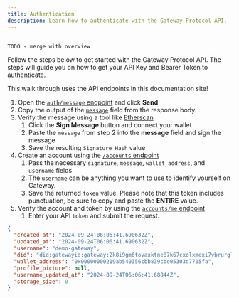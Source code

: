 ```yaml
---
title: Authentication
description: Learn how to authenticate with the Gateway Protocol API.
---
```


```

TODO - merge with overview

```

Follow the steps below to get started with the Gateway Protocol API. The steps will guide you on how to get your API Key and Bearer Token to authenticate.

<Tip>This walk through uses the API endpoints in this documentation site!</Tip>

1. Open the [`auth/message` endpoint](/developer-guide/api-reference/auth/generate-sign-message) and click **Send**
2. Copy the output of the [`message`](/developer-guide/api-reference/auth/generate-sign-message) field from the response body.
3. Verify the message using a tool like [Etherscan](https://etherscan.io/verifiedSignatures#)
   1. Click the **Sign Message** button and connect your wallet
   2. Paste the `message` from step 2 into the **message** field and sign the message
   3. Save the resulting `Signature Hash` value
4. Create an account using the [`/accounts` endpoint](/developer-guide/api-reference/accounts/create-account)
   1. Pass the necessary `signature`, `message`, `wallet_address`, and `username` fields
   2. The `username` can be anything you want to use to identify yourself on Gateway.
   3. Save the returned `token` value.
      <Note>
        Please note that this token includes punctuation, be sure to copy and
        paste the **ENTIRE** value.
      </Note>
5. Verify the account and token by using the [`accounts/me` endpoint](/developer-guide/api-reference/accounts/get-my-account)
   1. Enter your API `token` and submit the request.

```json Sample Account check response
{
  "created_at": "2024-09-24T06:06:41.690632Z",
  "updated_at": "2024-09-24T06:06:41.690632Z",
  "username": "demo-gateway",
  "did": "did:gatewayid:gateway:2k8i9gm6tovaxktne87k67cxolxmexi7vbrurglmdiwhwuho8pukxvz8eiwhd3fh",
  "wallet_address": "0x00000000219ab540356cbb839cbe05303d7705fa",
  "profile_picture": null,
  "username_updated_at": "2024-09-24T06:06:41.68844Z",
  "storage_size": 0
}
```
